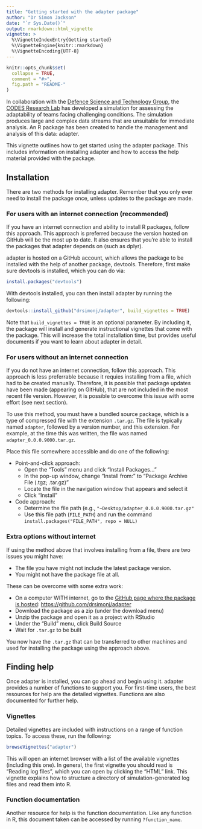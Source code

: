 ```yaml
---
title: "Getting started with the adapter package"
author: "Dr Simon Jackson"
date: "`r Sys.Date()`"
output: rmarkdown::html_vignette
vignette: >
  %\VignetteIndexEntry{Getting started}
  %\VignetteEngine{knitr::rmarkdown}
  %\VignetteEncoding{UTF-8}
---
```


```r
knitr::opts_chunk$set(
  collapse = TRUE,
  comment = "#>",
  fig.path = "README-"
)
```

In collaboration with the [Defence Science and Technology Group](http://www.dst.defence.gov.au/), the [CODES Research Lab](http://sydney.edu.au/science/psychology/lab/codes/) has developed a simulation for assessing the adaptability of teams facing challenging conditions. The simulation produces large and complex data streams that are unsuitable for immediate analysis. An R package has been created to handle the management and analysis of this data: adapter.

This vignette outlines how to get started using the adapter package. This includes information on installing adapter and how to access the help material provided with the package.

## Installation

There are two methods for installing adapter. Remember that you only ever need to install the package once, unless updates to the package are made.

### For users with an internet connection (recommended)

If you have an internet connection and ability to install R packages, follow this approach. This approach is preferred because the version hosted on GitHub will be the most up to date. It also ensures that you're able to install the packages that adapter depends on (such as dplyr).

adapter is hosted on a GitHub account, which allows the package to be installed with the help of another package, devtools. Therefore, first make sure devtools is installed, which you can do via:

```r
install.packages("devtools")
```

With devtools installed, you can then install adapter by running the following:

```r
devtools::install_github("drsimonj/adapter", build_vignettes = TRUE)
```

Note that `build_vignettes = TRUE` is an optional parameter. By including it, the package will install and generate instructional vignettes that come with the package. This will increase the total installation time, but provides useful documents if you want to learn about adapter in detail.

### For users without an internet connection

If you do not have an internet connection, follow this approach. This approach is less preferrable because it requies installing from a file, which had to be created manually. Therefore, it is possible that package updates have been made (appearing on GitHub), that are not included in the most recent file version. However, it is possible to overcome this issue with some effort (see next section).

To use this method, you must have a bundled source package, which is a type of compressed file with the extension `.tar.gz`. The file is typically named `adapter`, followed by a version number, and this extension. For example, at the time this was written, the file was named `adapter_0.0.0.9000.tar.gz`.

Place this file somewhere accessible and do one of the following:

- Point-and-click approach:
    - Open the "Tools" menu and click "Install Packages..."
    - In the pop-up window, change "Install from:" to "Package Archive File (.tgz; .tar.gz)"
    - Locate the file in the navigation window that appears and select it
    - Click "Install"
- Code approach:
    - Determine the file path (e.g., `"~Desktop/adapter_0.0.0.9000.tar.gz"`
    - Use this file path (`FILE_PATH`) and run the command `install.packages("FILE_PATH", repo = NULL)`

### Extra options without internet

If using the method above that involves installing from a file, there are two issues you might have:

- The file you have might not include the latest package version.
- You might not have the package file at all.

These can be overcome with some extra work:

- On a computer WITH internet, go to the [GitHub page where the package is hosted](https://github.com/drsimonj/adapter): <https://github.com/drsimonj/adapter>
- Download the package as a zip (under the download menu)
- Unzip the package and open it as a project with RStudio
- Under the "Build" menu, click Build Source
- Wait for `.tar.gz` to be built

You now have the `.tar.gz` that can be transferred to other machines and used for installing the package using the approach above.

## Finding help

Once adapter is installed, you can go ahead and begin using it. adapter provides a number of functions to support you. For first-time users, the best resources for help are the detailed vignettes. Functions are also documented for further help.

### Vignettes

Detailed vignettes are included with instructions on a range of function topics. To access these, run the following:

```r
browseVignettes("adapter")
```

This will open an internet browser with a list of the available vignettes (including this one). In general, the first vignette you should read is "Reading log files", which you can open by clicking the "HTML" link. This vignette explains how to structure a directory of simulation-generated log files and read them into R.

### Function documentation

Another resource for help is the function documentation. Like any function in R, this document taken can be accessed by running `?function_name`.

